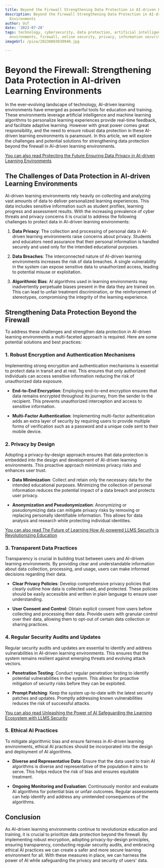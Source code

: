 ```yaml
---
title: Beyond the Firewall Strengthening Data Protection in AI-driven Learning Environments
description: Beyond the Firewall Strengthening Data Protection in AI-driven Learning
  Environments
author: Usf
date: '2023-07-28'
tags: technology, cybersecurity, data protection, artificial intelligence, learning
  environments, firewall, online security, privacy, information security
imageUrl: /pixa/20230803030940.jpg

---
```

# Beyond the Firewall: Strengthening Data Protection in AI-driven  Learning Environments

In the ever-evolving landscape of technology, AI-driven learning  environments have emerged as powerful tools for  education and training. These environments leverage  artificial intelligence and machine learning algorithms to personalize  learning experiences provide  real-time feedback,  and facilitate adaptive learning. However with great power comes great responsibility,  and the need to ensure robust data protection in these AI-driven learning environments is paramount. In this article,  we will explore the  challenges and potential solutions for strengthening data  protection beyond the firewall in AI-driven learning environments.

[You  can also read Protecting the Future Ensuring Data Privacy in AI-driven Learning Environments](Protecting%20the%20Future%20Ensuring%20Data%20Privacy%20in%20AI-driven%20Learning%20Environments)


## The Challenges of Data  Protection in AI-driven Learning Environments

AI-driven learning environments rely heavily on  collecting  and analyzing vast amounts of data to deliver personalized learning  experiences. This data includes sensitive information such  as student profiles,  learning  progress and assessment  results. With the increasing prevalence of cyber threats and privacy concerns it is crucial to address  the following challenges to protect  data in AI-driven learning environments:

1. **Data Privacy**: The collection and processing of personal  data  in AI-driven learning environments raise concerns about privacy. Students and educators need assurance  that their personal information is  handled securely and used only for the  intended educational  purposes.

2. **Data Breaches**: The interconnected nature of AI-driven learning environments  increases the risk of data breaches. A single vulnerability  in the system can expose sensitive data  to unauthorized access, leading to potential  misuse or exploitation.

3. **Algorithmic Bias**: AI algorithms  used in learning environments  may inadvertently perpetuate biases present in the data they are trained on. This can lead to unfair treatment  discrimination, or the reinforcement of  stereotypes, compromising the integrity of the learning experience.

## Strengthening Data Protection Beyond the Firewall

To address  these challenges and strengthen  data protection in AI-driven learning  environments a  multi-faceted approach is required. Here  are some potential  solutions and best  practices:

### 1. Robust Encryption and Authentication Mechanisms

Implementing strong encryption and  authentication mechanisms is essential to protect data  in transit and  at rest. This  ensures that only authorized  individuals can access sensitive  information reducing the  risk of unauthorized data exposure.

- **End-to-End  Encryption**: Employing end-to-end encryption ensures that data remains encrypted throughout its journey, from the sender to the recipient. This prevents unauthorized  interception and access to sensitive information.

- **Multi-Factor  Authentication**: Implementing multi-factor authentication adds an extra layer of security by requiring  users to provide multiple forms of verification such as a password  and a unique code sent to their mobile device.

###  2. Privacy by  Design

Adopting a privacy-by-design approach ensures that data protection is embedded into the design  and development  of AI-driven learning environments. This proactive approach minimizes  privacy risks and  enhances user trust.

- **Data Minimization**: Collect and retain only the necessary data for the intended educational purposes. Minimizing the collection of personal information reduces the potential impact of a data breach and protects user privacy.

- **Anonymization and Pseudonymization**: Anonymizing or pseudonymizing data can mitigate privacy  risks by removing or replacing personally identifiable information. This allows for data analysis and research while protecting individual identities.

[You  can also read The Future of Learning How AI-powered LLMS Security is Revolutionizing Education](The%20Future%20of%20Learning%20How%20AI-powered%20LLMS%20Security%20is%20Revolutionizing%20Education)


### 3. Transparent Data Practices

Transparency is crucial in building trust between users and AI-driven learning environments. By providing clear and understandable information about data collection, processing,  and usage, users can make informed decisions regarding  their data.

- **Clear Privacy  Policies**: Develop comprehensive privacy  policies that clearly outline how data is collected used, and protected. These policies should be easily accessible and written in plain language to ensure user understanding.

- **User Consent and Control**: Obtain explicit consent from users before collecting and processing their data. Provide users with granular control over their data, allowing them to opt-out of certain data collection or sharing practices.

### 4. Regular Security Audits and Updates

Regular security audits and updates are essential to identify and address  vulnerabilities in AI-driven learning environments. This ensures that the system remains resilient against emerging threats and evolving attack vectors.

- **Penetration Testing**: Conduct regular penetration  testing to identify potential vulnerabilities in the  system. This allows for proactive mitigation of security risks before they can  be exploited.

- **Prompt Patching**: Keep the system up-to-date with the latest security patches and updates. Promptly addressing known vulnerabilities reduces the risk of successful attacks.

[You can also read Unleashing the Power of AI Safeguarding the Learning Ecosystem with LLMS Security](Unleashing%20the%20Power%20of%20AI%20Safeguarding%20the%20Learning%20Ecosystem%20with%20LLMS%20Security)


### 5.  Ethical  AI Practices

To mitigate algorithmic bias and ensure fairness in AI-driven learning environments, ethical AI practices should be incorporated into the design and deployment of  AI algorithms.

- **Diverse  and Representative Data**: Ensure that the data used to train AI  algorithms is diverse and representative of the population it aims to serve. This helps reduce the risk of bias and ensures equitable treatment.

-  **Ongoing Monitoring and Evaluation**: Continuously monitor and evaluate AI algorithms for potential bias or unfair outcomes. Regular assessments can help identify and  address any unintended consequences of the algorithms.

## Conclusion

As AI-driven learning environments continue  to revolutionize education  and training, it is crucial to prioritize data protection beyond the firewall. By implementing robust encryption, adopting  privacy-by-design principles, ensuring transparency, conducting  regular security audits, and embracing ethical AI practices we can create  a safer and more secure learning environment for all. With these measures in place, we can  harness the power  of AI while  safeguarding the privacy and security of  users' data.